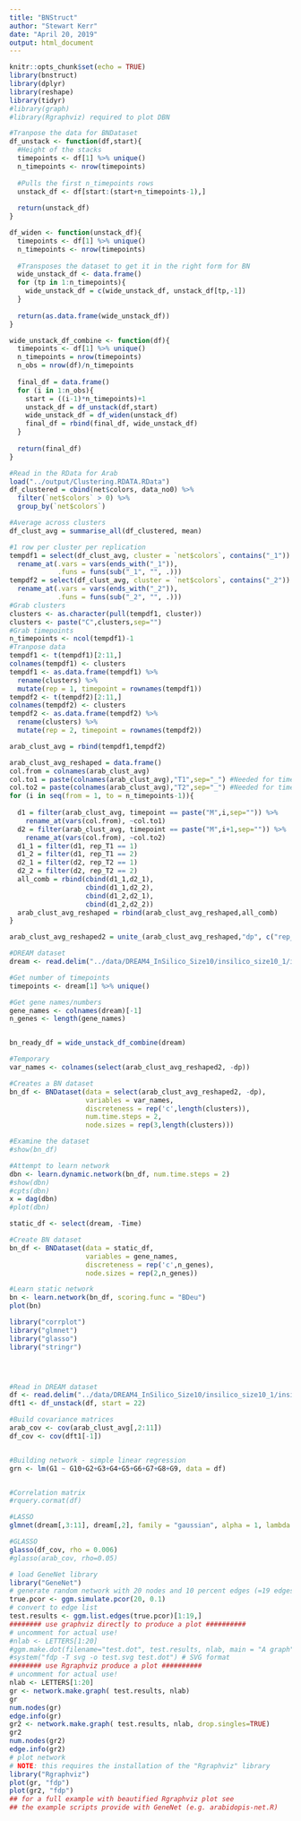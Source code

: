 ```yaml
---
title: "BNStruct"
author: "Stewart Kerr"
date: "April 20, 2019"
output: html_document
---
```


```r
knitr::opts_chunk$set(echo = TRUE)
library(bnstruct)
library(dplyr)
library(reshape)
library(tidyr)
#library(graph)
#library(Rgraphviz) required to plot DBN

#Tranpose the data for BNDataset
df_unstack <- function(df,start){
  #Height of the stacks
  timepoints <- df[1] %>% unique()
  n_timepoints <- nrow(timepoints)
  
  #Pulls the first n_timepoints rows
  unstack_df <- df[start:(start+n_timepoints-1),]
  
  return(unstack_df)
}

df_widen <- function(unstack_df){
  timepoints <- df[1] %>% unique()
  n_timepoints <- nrow(timepoints)
  
  #Transposes the dataset to get it in the right form for BN
  wide_unstack_df <- data.frame()
  for (tp in 1:n_timepoints){
    wide_unstack_df = c(wide_unstack_df, unstack_df[tp,-1])
  }
  
  return(as.data.frame(wide_unstack_df))
}

wide_unstack_df_combine <- function(df){
  timepoints <- df[1] %>% unique()
  n_timepoints = nrow(timepoints)
  n_obs = nrow(df)/n_timepoints
  
  final_df = data.frame()
  for (i in 1:n_obs){
    start = ((i-1)*n_timepoints)+1
    unstack_df = df_unstack(df,start)
    wide_unstack_df = df_widen(unstack_df)
    final_df = rbind(final_df, wide_unstack_df)
  }
  
  return(final_df)
}

```

```r
#Read in the RData for Arab
load("../output/Clustering.RDATA.RData")
df_clustered = cbind(net$colors, data_no0) %>%
  filter(`net$colors` > 0) %>%
  group_by(`net$colors`)

#Average across clusters
df_clust_avg = summarise_all(df_clustered, mean)

#1 row per cluster per replication
tempdf1 = select(df_clust_avg, cluster = `net$colors`, contains("_1")) %>%
  rename_at(.vars = vars(ends_with("_1")),
            .funs = funs(sub("_1", "", .)))
tempdf2 = select(df_clust_avg, cluster = `net$colors`, contains("_2")) %>%
  rename_at(.vars = vars(ends_with("_2")),
            .funs = funs(sub("_2", "", .)))
#Grab clusters
clusters <- as.character(pull(tempdf1, cluster))
clusters <- paste("C",clusters,sep="")
#Grab timepoints
n_timepoints <- ncol(tempdf1)-1
#Tranpose data
tempdf1 <- t(tempdf1)[2:11,]
colnames(tempdf1) <- clusters
tempdf1 <- as.data.frame(tempdf1) %>%
  rename(clusters) %>%
  mutate(rep = 1, timepoint = rownames(tempdf1))
tempdf2 <- t(tempdf2)[2:11,]
colnames(tempdf2) <- clusters
tempdf2 <- as.data.frame(tempdf2) %>%
  rename(clusters) %>%
  mutate(rep = 2, timepoint = rownames(tempdf2))

arab_clust_avg = rbind(tempdf1,tempdf2) 

arab_clust_avg_reshaped = data.frame()
col.from = colnames(arab_clust_avg)
col.to1 = paste(colnames(arab_clust_avg),"T1",sep="_") #Needed for timepoint names
col.to2 = paste(colnames(arab_clust_avg),"T2",sep="_") #Needed for timepoint names
for (i in seq(from = 1, to = n_timepoints-1)){
  
  d1 = filter(arab_clust_avg, timepoint == paste("M",i,sep="")) %>%
    rename_at(vars(col.from), ~col.to1)
  d2 = filter(arab_clust_avg, timepoint == paste("M",i+1,sep="")) %>%
    rename_at(vars(col.from), ~col.to2)
  d1_1 = filter(d1, rep_T1 == 1)
  d1_2 = filter(d1, rep_T1 == 2)
  d2_1 = filter(d2, rep_T2 == 1)
  d2_2 = filter(d2, rep_T2 == 2)
  all_comb = rbind(cbind(d1_1,d2_1),
                   cbind(d1_1,d2_2),
                   cbind(d1_2,d2_1),
                   cbind(d1_2,d2_2))
  arab_clust_avg_reshaped = rbind(arab_clust_avg_reshaped,all_comb)
}

arab_clust_avg_reshaped2 = unite_(arab_clust_avg_reshaped,"dp", c("rep_T1", "timepoint_T1","rep_T2","timepoint_T2"), sep = "_")

```

```r
#DREAM dataset
dream <- read.delim("../data/DREAM4_InSilico_Size10/insilico_size10_1/insilico_size10_1_timeseries.tsv", comment.char="#")

#Get number of timepoints
timepoints <- dream[1] %>% unique()

#Get gene names/numbers
gene_names <- colnames(dream)[-1]
n_genes <- length(gene_names)


bn_ready_df = wide_unstack_df_combine(dream)
```


```r
#Temporary
var_names <- colnames(select(arab_clust_avg_reshaped2, -dp))

#Creates a BN dataset
bn_df <- BNDataset(data = select(arab_clust_avg_reshaped2, -dp),
                   variables = var_names,
                   discreteness = rep('c',length(clusters)),
                   num.time.steps = 2,
                   node.sizes = rep(3,length(clusters)))

#Examine the dataset
#show(bn_df)

#Attempt to learn network
dbn <- learn.dynamic.network(bn_df, num.time.steps = 2)
#show(dbn)
#cpts(dbn)
x = dag(dbn)
#plot(dbn)
```

```r
static_df <- select(dream, -Time)

#Create BN dataset
bn_df <- BNDataset(data = static_df,
                   variables = gene_names,
                   discreteness = rep('c',n_genes),
                   node.sizes = rep(2,n_genes))

#Learn static network
bn <- learn.network(bn_df, scoring.func = "BDeu")
plot(bn)
```


```r
library("corrplot")
library("glmnet")
library("glasso")
library("stringr")




#Read in DREAM dataset
df <- read.delim("../data/DREAM4_InSilico_Size10/insilico_size10_1/insilico_size10_1_timeseries.tsv", comment.char="#")
dft1 <- df_unstack(df, start = 22)

#Build covariance matrices
arab_cov <- cov(arab_clust_avg[,2:11])
df_cov <- cov(dft1[-1])


#Building network - simple linear regression
grn <- lm(G1 ~ G10+G2+G3+G4+G5+G6+G7+G8+G9, data = df)


#Correlation matrix
#rquery.cormat(df)

#LASSO
glmnet(dream[,3:11], dream[,2], family = "gaussian", alpha = 1, lambda = NULL)

#GLASSO
glasso(df_cov, rho = 0.006)
#glasso(arab_cov, rho=0.05)
```


```r
# load GeneNet library
library("GeneNet")
# generate random network with 20 nodes and 10 percent edges (=19 edges)
true.pcor <- ggm.simulate.pcor(20, 0.1)
# convert to edge list
test.results <- ggm.list.edges(true.pcor)[1:19,]
######## use graphviz directly to produce a plot ##########
# uncomment for actual use!
#nlab <- LETTERS[1:20]
#ggm.make.dot(filename="test.dot", test.results, nlab, main = "A graph")
#system("fdp -T svg -o test.svg test.dot") # SVG format
######## use Rgraphviz produce a plot ##########
# uncomment for actual use!
nlab <- LETTERS[1:20]
gr <- network.make.graph( test.results, nlab)
gr
num.nodes(gr)
edge.info(gr)
gr2 <- network.make.graph( test.results, nlab, drop.singles=TRUE)
gr2
num.nodes(gr2)
edge.info(gr2)
# plot network
# NOTE: this requires the installation of the "Rgraphviz" library
library("Rgraphviz")
plot(gr, "fdp")
plot(gr2, "fdp")
## for a full example with beautified Rgraphviz plot see
## the example scripts provide with GeneNet (e.g. arabidopis-net.R)
```